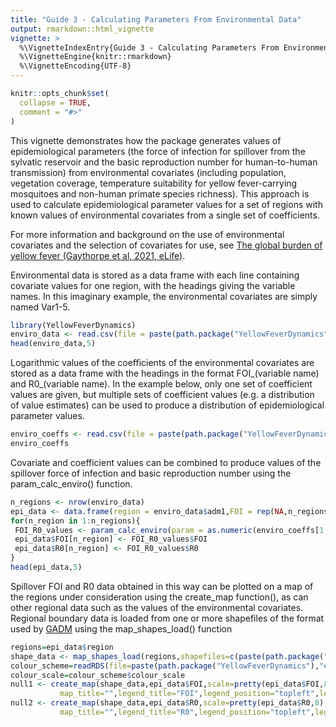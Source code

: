```yaml
---
title: "Guide 3 - Calculating Parameters From Environmental Data"
output: rmarkdown::html_vignette
vignette: >
  %\VignetteIndexEntry{Guide 3 - Calculating Parameters From Environmental Data}
  %\VignetteEngine{knitr::rmarkdown}
  %\VignetteEncoding{UTF-8}
---
```


```r
knitr::opts_chunk$set(
  collapse = TRUE,
  comment = "#>"
)
```

This vignette demonstrates how the package generates values of epidemiological parameters (the force of infection for spillover from the sylvatic reservoir and the basic reproduction number for human-to-human transmission) from environmental covariates (including population, vegetation coverage, temperature suitability for yellow fever-carrying mosquitoes and non-human primate species richness). This approach is used to calculate epidemiological parameter values for a set of regions with known values of environmental covariates from a single set of coefficients.

For more information and background on the use of environmental covariates and the selection of covariates for use, see [The global burden of yellow fever (Gaythorpe et al, 2021, eLife)](https://doi.org/10.7554/eLife.64670).

Environmental data is stored as a data frame with each line containing covariate values for one region, with the headings giving the variable names. In this imaginary example, the environmental covariates are simply named Var1-5.

```r
library(YellowFeverDynamics)
enviro_data <- read.csv(file = paste(path.package("YellowFeverDynamics"),"/exdata/enviro_data_example.csv",sep = ""),header = TRUE)
head(enviro_data,5)
```

Logarithmic values of the coefficients of the environmental covariates are stored as a data frame with the headings in the format FOI_(variable name) and R0_(variable name). In the example below, only one set of coefficient values are given, but multiple sets of coefficient values (e.g. a distribution of value estimates) can be used to produce a distribution of epidemiological parameter values.

```r
enviro_coeffs <- read.csv(file = paste(path.package("YellowFeverDynamics"),"/exdata/enviro_coeffs_example.csv",sep = ""),header = TRUE)
enviro_coeffs
```

Covariate and coefficient values can be combined to produce values of the spillover force of infection and basic reproduction number using the param_calc_enviro() function.

```r
n_regions <- nrow(enviro_data)
epi_data <- data.frame(region = enviro_data$adm1,FOI = rep(NA,n_regions),R0 = rep(NA,n_regions))
for(n_region in 1:n_regions){
 FOI_R0_values <- param_calc_enviro(param = as.numeric(enviro_coeffs[1,]),enviro_data = enviro_data[n_region,])
 epi_data$FOI[n_region] <- FOI_R0_values$FOI
 epi_data$R0[n_region] <- FOI_R0_values$R0
}
head(epi_data,5)
```

Spillover FOI and R0 data obtained in this way can be plotted on a map of the regions under consideration using the create_map function(), as can other regional data such as the values of the environmental covariates. Regional boundary data is loaded from one or more shapefiles of the format used by [GADM](https://gadm.org/download_country_v3.html) using the map_shapes_load() function

```r
regions=epi_data$region
shape_data <- map_shapes_load(regions,shapefiles=c(paste(path.package("YellowFeverDynamics"),"/exdata/shapefile_example.shp",sep = "")),region_label_type="GID_1")
colour_scheme=readRDS(file=paste(path.package("YellowFeverDynamics"),"exdata/colour_scheme_example.Rds",sep="/"))
colour_scale=colour_scheme$colour_scale
null1 <- create_map(shape_data,epi_data$FOI,scale=pretty(epi_data$FOI,8),colour_scale,pixels_max=720,text_size=1,
           map_title="",legend_title="FOI",legend_position="topleft",legend_format="e",legend_dp=1,output_file=NULL)
null2 <- create_map(shape_data,epi_data$R0,scale=pretty(epi_data$R0,8),colour_scale,pixels_max=720,text_size=1,
           map_title="",legend_title="R0",legend_position="topleft",legend_format="f",legend_dp=1,output_file=NULL)
```
